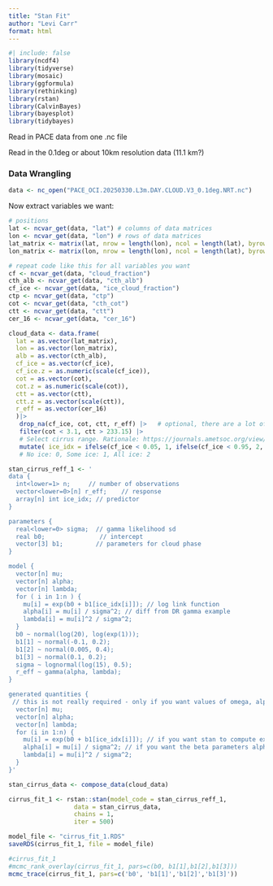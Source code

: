 ```yaml
---
title: "Stan Fit"
author: "Levi Carr"
format: html
---
```

```r
#| include: false
library(ncdf4)
library(tidyverse)
library(mosaic)
library(ggformula)
library(rethinking)
library(rstan)
library(CalvinBayes)
library(bayesplot)
library(tidybayes)
```

Read in PACE data from one .nc file

Read in the 0.1deg or about 10km resolution data (11.1 km?)

### Data Wrangling
```r
data <- nc_open("PACE_OCI.20250330.L3m.DAY.CLOUD.V3_0.1deg.NRT.nc")
```

Now extract variables we want:

```r
# positions
lat <- ncvar_get(data, "lat") # columns of data matrices
lon <- ncvar_get(data, "lon") # rows of data matrices
lat_matrix <- matrix(lat, nrow = length(lon), ncol = length(lat), byrow = TRUE)
lon_matrix <- matrix(lon, nrow = length(lon), ncol = length(lat), byrow = FALSE)

# repeat code like this for all variables you want
cf <- ncvar_get(data, "cloud_fraction")
cth_alb <- ncvar_get(data, "cth_alb")
cf_ice <- ncvar_get(data, "ice_cloud_fraction")
ctp <- ncvar_get(data, "ctp")
cot <- ncvar_get(data, "cth_cot")
ctt <- ncvar_get(data, "ctt")
cer_16 <- ncvar_get(data, "cer_16")
```

```R

cloud_data <- data.frame(
  lat = as.vector(lat_matrix),
  lon = as.vector(lon_matrix),
  alb = as.vector(cth_alb),
  cf_ice = as.vector(cf_ice),
  cf_ice.z = as.numeric(scale(cf_ice)),
  cot = as.vector(cot),
  cot.z = as.numeric(scale(cot)),
  ctt = as.vector(ctt),
  ctt.z = as.vector(scale(ctt)),
  r_eff = as.vector(cer_16)
  )|>
   drop_na(cf_ice, cot, ctt, r_eff) |>   # optional, there are a lot of NAs
   filter(cot < 3.1, ctt > 233.15) |> 
   # Select cirrus range. Rationale: https://journals.ametsoc.org/view/journals/amsm/58/1/amsmonographs-d-16-0010.1.pdf (pg 3)
   mutate( ice_idx = ifelse(cf_ice < 0.05, 1, ifelse(cf_ice < 0.95, 2, 3)) ) 
   # No ice: 0, Some ice: 1, All ice: 2

```

```r
stan_cirrus_reff_1 <- '
data {
  int<lower=1> n;     // number of observations
  vector<lower=0>[n] r_eff;    // response
  array[n] int ice_idx; // predictor
}

parameters {
  real<lower=0> sigma;  // gamma likelihood sd
  real b0;               // intercept
  vector[3] b1;         // parameters for cloud phase
}

model {
  vector[n] mu;
  vector[n] alpha;
  vector[n] lambda;
  for ( i in 1:n ) {
    mu[i] = exp(b0 + b1[ice_idx[i]]); // log link function
    alpha[i] = mu[i] / sigma^2; // diff from DR gamma example
    lambda[i] = mu[i]^2 / sigma^2;
  }
  b0 ~ normal(log(20), log(exp(1)));
  b1[1] ~ normal(-0.1, 0.2);
  b1[2] ~ normal(0.005, 0.4);
  b1[3] ~ normal(0.1, 0.2);
  sigma ~ lognormal(log(15), 0.5);
  r_eff ~ gamma(alpha, lambda);
} 

generated quantities {
 // this is not really required - only if you want values of omega, alpha, beta included in your fitted model
  vector[n] mu;
  vector[n] alpha;
  vector[n] lambda;
  for (i in 1:n) {
    mu[i] = exp(b0 + b1[ice_idx[i]]); // if you want stan to compute expected values for each data row
    alpha[i] = mu[i] / sigma^2; // if you want the beta parameters alpha and lambda for each row
    lambda[i] = mu[i]^2 / sigma^2;
  }
}'
```

```r
stan_cirrus_data <- compose_data(cloud_data)
```
```r
cirrus_fit_1 <- rstan::stan(model_code = stan_cirrus_reff_1,
                  data = stan_cirrus_data,
                  chains = 1, 
                  iter = 500)

```
```R
model_file <- "cirrus_fit_1.RDS"
saveRDS(cirrus_fit_1, file = model_file)
```

```r
#cirrus_fit_1
#mcmc_rank_overlay(cirrus_fit_1, pars=c(b0, b1[1],b1[2],b1[3]))
mcmc_trace(cirrus_fit_1, pars=c('b0', 'b1[1]','b1[2]','b1[3]'))
```

